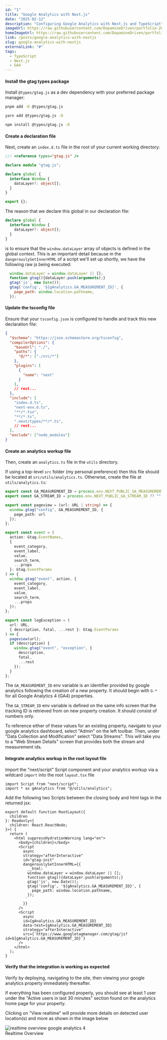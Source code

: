 ```yaml
---
id: "1"
title: "Google Analytics with Next.js"
date: "2025-02-12"
description: "Configuring Google Analytics with Next.js and TypeScript"
imageUrl: https://raw.githubusercontent.com/DopamineDriven/portfolio-2025/master/apps/web/public/ai/port-37.png
homeImageUrl: https://raw.githubusercontent.com/DopamineDriven/portfolio-2025/master/apps/web/public/ai/port-37-1024x576.png
link: /posts/google-analytics-with-nextjs
slug: google-analytics-with-nextjs
externalLink: "#"
tags:
  - TypeScript
  - Next.js
  - GA4
---
```



#### Install the gtag types package

Install `@types/gtag.js` as a dev dependency with your preferred package manager:

```bash
pnpm add -D @types/gtag.js
```

```bash
yarn add @types/gtag.js -D
```

```bash
npm install @types/gtag.js -D
```

#### Create a declaration file

Next, create an `index.d.ts` file in the root of your current working directory:

```ts
/// <reference types="gtag.js" />

declare module "gtag.js";

declare global {
  interface Window {
    dataLayer?: object[];
  }
}

export {};

```

The reason that we declare this global in our declaration file:

```ts
declare global {
  interface Window {
    dataLayer?: object[];
  }
}

```

is to ensure that the `window.dataLayer` array of objects is defined in the global context. This is an important detail because in the `dangerouslySetInnerHTML` of a script we'll set up shortly, we have the following raw js being executed:

```js
  window.dataLayer = window.dataLayer || [];
  function gtag(){dataLayer.push(arguments);}
  gtag('js', new Date());
  gtag('config', '${gAnalytics.GA_MEASUREMENT_ID}', {
    page_path: window.location.pathname,
  });
```

#### Update the tsconfig file

Ensure that your `tsconfig.json` is configured to handle and track this new declaration file:

```json
{
  "$schema": "https://json.schemastore.org/tsconfig",
  "compilerOptions": {
    "baseUrl": "./",
    "paths": {
      "@/*": ["./src/*"]
    },
    "plugins": [
      {
        "name": "next"
      }
    ],
    // rest...
  },
  "include": [
    "index.d.ts",
    "next-env.d.ts",
    "**/*.tsx",
    "**/*.ts",
    ".next/types/**/*.ts",
    // rest...
  ],
  "exclude": ["node_modules"]
}

```

#### Create an analytics workup file

Then, create an `analytics.ts` file in the `utils` directory.

If using a top-level `src` folder (my personal preference) then this file should be located at `src/utils/analytics.ts`. Otherwise, create the file at `utils/analytics.ts`:

```ts
export const GA_MEASUREMENT_ID = process.env.NEXT_PUBLIC_GA_MEASUREMENT_ID ?? "";
export const GA_STREAM_ID = process.env.NEXT_PUBLIC_GA_STREAM_ID ?? "";

export const pageview = (url: URL | string) => {
  window.gtag("config", GA_MEASUREMENT_ID, {
    page_path: url
  });
};

export const event = (
  action: Gtag.EventNames,
  {
    event_category,
    event_label,
    value,
    search_term,
    ...props
  }: Gtag.EventParams
) => {
  window.gtag("event", action, {
    event_category,
    event_label,
    value,
    search_term,
    ...props
  });
};

export const logException = (
  url: URL,
  { description, fatal, ...rest }: Gtag.EventParams
) => {
  pageview(url);
  if (description) {
    window.gtag("event", "exception", {
      description,
      fatal,
      ...rest
    });
  }
};

```

The `GA_MEASUREMENT_ID` env variable is an identifier provided by google analytics following the creation of a new property. It should begin with `G-*` for all Google Analytics 4 (GA4) properties.

The `GA_STREAM_ID` env variable is defined on the same info screen that the tracking ID is retrieved from on new property creation. It should consist of numbers only.

To reference either of these values for an existing property, navigate to your google analytics dashboard, select "Admin" on the left toolbar. Then, under "Data Collection and Modification" select "Data Streams". This will take you to a "Web Stream Details" screen that provides both the stream and measurement ids.

#### Integrate analytics workup in the root layout file

Import the "next/script" Script component and your analytics workup via a wildcard `import` into the root `layout.tsx` file

```tsx
import Script from "next/script";
import * as gAnalytics from "@/utils/analytics";
```
Add the following two Scripts between the closing body and html tags in the returned jsx:

```tsx
export default function RootLayout({
  children
}: Readonly<{
  children: React.ReactNode;
}>) {
  return (
    <html suppressHydrationWarning lang="en">
      <body>{children}</body>
      <Script
        async
        strategy="afterInteractive"
        id="gtag-init"
        dangerouslySetInnerHTML={{
          __html: `
          window.dataLayer = window.dataLayer || [];
          function gtag(){dataLayer.push(arguments);}
          gtag('js', new Date());
          gtag('config', '${gAnalytics.GA_MEASUREMENT_ID}', {
            page_path: window.location.pathname,
          });
         `
        }}
      />
      <Script
        async
        id={gAnalytics.GA_MEASUREMENT_ID}
        data-test={gAnalytics.GA_MEASUREMENT_ID}
        strategy="afterInteractive"
        src={`https://www.googletagmanager.com/gtag/js?id=${gAnalytics.GA_MEASUREMENT_ID}`}
      />
    </html>
  );
}
```

#### Verify that the integration is working as expected

Verify by deploying, navigating to the site, then viewing your google analytics property immediately thereafter.

If everything has been configured properly, you should see at least 1 user under the "Active users in last 30 minutes" section found on the analytics home page for your property.

Clicking on "View realtime" will provide more details on detected user location(s) and more as shown in the image below
<div className="my-8">
  <img
    src="https://raw.githubusercontent.com/DopamineDriven/portfolio-2025/master/apps/web/public/realtime-users.png"
    alt="realtime overview google analytics 4"
style={{objectFit: "cover"}}
    className="rounded-lg shadow-lg"
  />
  <aside className="mt-2 text-center text-sm text-gray-600 italic font-basis-grotesque-pro-light">
    Realtime Overview
  </aside>
</div>
